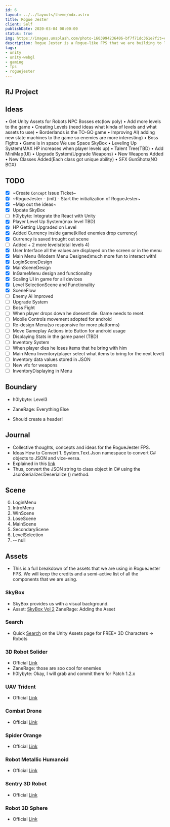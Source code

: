```yaml
---
id: 6
layout: ../../layouts/theme/mdx.astro
title: Rogue Jester
client: Self
publishDate: 2020-03-04 00:00:00
status: true
img: https://images.unsplash.com/photo-1603994236406-bf7f71dc361e?fit=crop&w=1400&h=700&q=75
description: Rogue Jester is a Rogue-like FPS that we are building to learn more about Unity.
tags:
- unity
- unity-webgl
- gaming
- fps
- roguejester
---
```


## RJ Project


## Ideas

• Get Unity Assets for Robots NPC Bosses etc(low poly)
• Add more levels to the game
• Creating Levels (need ideas what kinda of levels and what assets to use)
• Borderlands is the TO-GO game
• Improving AI( adding new state machines to the game so enemies are more interesting)
• Boss Fights
• Game is in space We use Space SkyBox
• Leveling Up System(MAX HP increases when player levels up)
• Talent Tree(TBD)
• Add MiniMap(UI)
• Upgrade System(Upgrade Weapons)
• New Weapons Added
• New Classes Added(Each class got unique ability)
• SFX GunShots(NO BGX)

## TODO

- [x] ~Create `Concept` Issue Ticket~
- [x] ~RogueJester - (init) - Start the initialization of RogueJester~
- [x] ~Map out the ideas~
- [x] Update SkyBox
- [ ] h0lybyte: Integrate the React with Unity
- [x] Player Level Up System(max level TBD)
- [x] HP Getting Upgraded on Level
- [x] Added Currency inside game(killed enemies drop currency)
- [x] Currency is saved trought out scene
- [ ] Added + 2 more levels(total levels 4)
- [x] User Interface all the values are displayed on the screen or in the menu
- [x] Main Menu (Modern Menu Designed)much more fun to interact with!
- [x] LoginSceneDesign
- [x] MainSceneDesign
- [x] InGameMenu design and functionality
- [x] Scaling UI in game for all devices
- [x] Level SelectionScene and Functionality
- [x] SceneFlow
- [ ] Enemy Ai Improved
- [ ] Upgrade System
- [ ] Boss Fight
- [ ] When player drops down he doesent die. Game needs to reset.
- [ ] Mobile Controls movement adopted for android
- [ ] Re-design Menu(so responsive for more platforms)
- [ ] Move Gameplay Actions into Button for android usage
- [ ] Displaying Stats in the game panel (TBD)
- [ ] Inventory System
- [ ] When player dies he loses items that he bring with him
- [ ] Main Menu Inventory(player select what items to bring for the next level)
- [ ] Inventory data values stored in JSON
- [ ] New vfx for weapons
- [ ] InventoryDisplaying in Menu

## Boundary

- h0lybyte: Level3
- ZaneRage: Everything Else

- Should create a header!

## Journal

- Collective thoughts, concepts and ideas for the RogueJester FPS.
- Ideas How to Convert 1.  System.Text.Json namespace to convert C# objects to JSON and vice-versa.
- Explained in this [link](https://www.tutorialsteacher.com/articles/convert-object-to-json-in-csharp#:~:text=The.NET%205%20framework%20provides%20the%20built-in%20JsonSerializer%20class,built-in%20JsonSerializer%20class%20that%20converts%20objects%20to%20JSON)
- Thus, convert the JSON string to class object in C# using the JsonSerializer.Deserialize () method.

## Scene

0. LoginMenu
1. IntroMenu
2. WInScene
3. LoseScene
4. MainScene
5. SecondaryScene
6. LevelSelection
7. -- null


## Assets

- This is a full breakdown of the assets that we are using in RogueJester FPS. We will keep the credits and a semi-active list of all the components that we are using.

### SkyBox

- SkyBox provides us with a visual background.
- Asset: [SkyBox Vol 2](https://assetstore.unity.com/packages/2d/textures-materials/sky/skybox-volume-2-nebula-3392)
  ZaneRage: Adding the Asset

### Search

- Quick [Search](https://assetstore.unity.com/?category=3d%2Fcharacters%2Frobots&free=true&orderBy=1) on the Unity Assets page for FREE* 3D Characters -> Robots

### 3D Robot Solider

- Official [Link](https://assetstore.unity.com/packages/3d/characters/robots/robot-soldier-142438)
- ZaneRage: those are soo cool for enemies
- h0lybyte: Okay, I will grab and commit them for Patch 1.2.x

### UAV Trident

- Official [Link](https://assetstore.unity.com/packages/3d/vehicles/space/uav-trident-46128)

### Combat Drone

- Official [Link](https://assetstore.unity.com/packages/3d/low-poly-combat-drone-82234)

### Spider Orange

- Official [Link](https://assetstore.unity.com/packages/3d/characters/robots/spider-orange-181154)

### Robot Metallic Humanoid

- Official [Link](https://assetstore.unity.com/packages/3d/characters/robots/robot-metallic-humanoid-171295)

### Sentry 3D Robot

- Official [Link](https://assetstore.unity.com/packages/3d/characters/robots/sentry-robot-222899)

### Robot 3D Sphere

- Official [Link](https://assetstore.unity.com/packages/3d/characters/robots/robot-sphere-136226)
